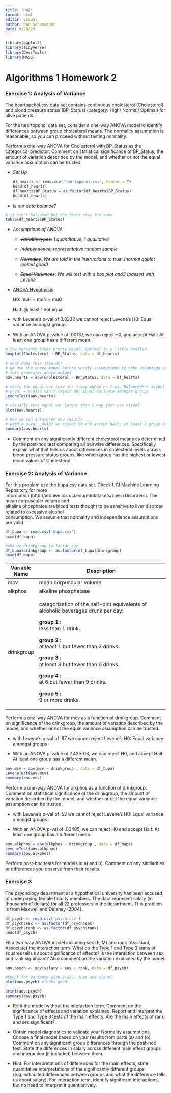 ```yaml
---
title: "HW2"
format: html
editor: visual
author: Dan Schumacher
date: 9/20/23
---
```


```r
library(ggplot2)
library(tidyverse)
library(DescTools)
library(MASS)
```

# Algorithms 1 Homework 2

### Exercise 1: Analysis of Variance

The heartbpchol.csv data set contains continuous cholesterol (Cholesterol) and blood pressure status (BP_Status) (category: High/ Normal/ Optimal) for alive patients.\

For the heartbpchol data set, consider a one-way ANOVA model to identify differences between group cholesterol means. The normality assumption is reasonable, so you can proceed without testing normality.

Perform a one-way ANOVA for Cholesterol with BP_Status as the categorical predictor. Comment on statistical significance of BP_Status, the amount of variation described by the model, and whether or not the equal variance assumption can be trusted.

-   *Set Up*

    ```r
    df_hearts <- read.csv('heartbpchol.csv', header = T)
    head(df_hearts)
    df_hearts$BP_Status = as.factor(df_hearts$BP_Status)
    head(df_hearts)
    ```

-   *Is our data balance?*

```r
# it isn't balanced but the tests stay the same
table(df_hearts$BP_Status) 
```

-   *Assumptions of ANOVA*

    -   ~~*Variable types:*~~ *1 quantitative, 1 qualitative*

    -   *I~~ndependence:~~ representative random sample*

    -   ~~*Normality*~~*: We are told in the instructions to trust (normal qqplot looked good)*

    -   ~~*Equal Variances*~~*: We will test with a box plot and3 (passed with Levene*

-   [ANOVA Hypothesis]{.underline}

    H0: muH = muN = muO

    Halt: \@ least 1 not equal.

-   with Levene's p-val of 0.8332 we cannot reject Levene's H0: Equal variance amongst groups

-   With an ANOVA p-value of .00137, we can reject H0, and accept Halt: At least one group has a different mean.

```r
# The Variance looks pretty equal, Optimal is a little smaller.
boxplot(Cholesterol ~ BP_Status, data = df_hearts)

# what does this step do?
# we use the anova model before verify assumptions to take advantage of the LT test
# this generates anova output
aov.hearts = aov(Cholesterol ~ BP_Status, data = df_hearts)

# tests for equal var (use for 1-way ANOVA or 2-way Balanced*** maybe)
# p-val = 0.8332 can't reject H0: Equal variance amongst groups
LeveneTest(aov.hearts)

# visually test equal var Larger than 2 way just use visual
plot(aov.hearts)

# now we can interpret aov results
# with a p-val .00137 we reject H0 and accept Halt: at least 1 group has ***
summary(aov.hearts)
```

-   Comment on any significantly different cholesterol means as determined by the post-hoc test comparing all pairwise differences. Specifically explain what that tells us about differences in cholesterol levels across blood pressure status groups, like which group has the highest or lowest mean values of Cholesterol.

### Exercise 2: Analysis of Variance

For this problem use the bupa.csv data set. Check UCI Machine Learning Repository for more\
information (http://archive.ics.uci.edu/ml/datasets/Liver+Disorders). The mean corpuscular volume and\
alkaline phosphates are blood tests thought to be sensitive to liver disorder related to excessive alcohol\
consumption. We assume that normality and independence assumptions are valid

```r
df_bupa <- read.csv('bupa.csv')
head(df_bupa)

#change drinkgroup to factor var
df_bupa$drinkgroup <- as.factor(df_bupa$drinkgroup)
head(df_bupa)
```

+---------------+-----------------------------------------------------------------------------------+
| Variable Name | Description                                                                       |
+===============+===================================================================================+
| mcv           | mean corpuscular volume                                                           |
+---------------+-----------------------------------------------------------------------------------+
| alkphos       | alkaline phosphatase                                                              |
+---------------+-----------------------------------------------------------------------------------+
| drinkgroup    | categorization of the half-pint equivalents of alcoholic beverages drunk per day: |
|               |                                                                                   |
|               | **group 1 :**\                                                                    |
|               | less than 1 drink.                                                                |
|               |                                                                                   |
|               | **group 2 :**\                                                                    |
|               | at least 1 but fewer than 3 drinks.                                               |
|               |                                                                                   |
|               | **group 3 :**\                                                                    |
|               | at least 3 but fewer than 6 drinks.                                               |
|               |                                                                                   |
|               | **group 4 :**\                                                                    |
|               | at 6 but fewer than 9 drinks.                                                     |
|               |                                                                                   |
|               | **group 5 :**\                                                                    |
|               | 9 or more drinks.                                                                 |
+---------------+-----------------------------------------------------------------------------------+

Perform a one-way ANOVA for mcv as a function of drinkgroup. Comment on significance of the drinkgroup, the amount of variation described by the model, and whether or not the equal variance assumption can be trusted.

-   with Levene's p-val of .87 we cannot reject Levene's H0: Equal variance amongst groups

-   With an ANOVA p-value of 7.43e-08, we can reject H0, and accept Halt: At least one group has a different mean.

```r
aov.mcv = aov(mcv ~ drinkgroup , data = df_bupa)
LeveneTest(aov.mcv)
summary(aov.mcv)
```

Perform a one-way ANOVA for alkphos as a function of drinkgroup. Comment on statistical significance of the drinkgroup, the amount of variation described by the model, and whether or not the equal variance assumption can be trusted.

-   with Levene's p-val of .52 we cannot reject Levene's H0: Equal variance amongst groups

-   With an ANOVA p-val of .00495, we can reject H0 and accept Halt: At least one group has a different mean.

```r
aov.alkphos = aov(alkphos ~ drinkgroup , data = df_bupa)
LeveneTest(aov.alkphos)
summary(aov.alkphos)
```

Perform post-hoc tests for models in a) and b). Comment on any similarities or differences you observe from their results.

### Exercise 3

The psychology department at a hypothetical university has been accused of underpaying female faculty members. The data represent salary (in thousands of dollars) for all 22 professors in the department. This problem is from Maxwell and Delaney (2004).

```r
df_psych <- read.csv('psych.csv')
df_psych$sex <- as.factor(df_psych$sex)
df_psych$rank <- as.factor(df_psych$rank)
head(df_psych)
```

Fit a two-way ANOVA model including sex (F, M) and rank (Assistant, Associate) the interaction term. What do the Type 1 and Type 3 sums of squares tell us about significance of effects? Is the interaction between sex and rank significant? Also comment on the variation explained by the model.

```r
aov.psych <- aov(salary ~ sex + rank, data = df_psych)

#Check for Variance with 2-way, just use visual
plot(aov.psych) #looks good!

print(aov.psych)
summary(aov.psych)
```

-   Refit the model without the interaction term. Comment on the significance of effects and variation explained. Report and interpret the Type 1 and Type 3 tests of the main effects. Are the main effects of rank and sex significant?

-   Obtain model diagnostics to validate your Normality assumptions. Choose a final model based on your results from parts (a) and (b). Comment on any significant group differences through the post-hoc test. State the differences in salary across different main effect groups and interaction (if included) between them.

-   Hint: For interpretations of differences for the main effects, state quantitative interpretations of the significantly different groups (e.g. estimated differences between groups and what the difference tells us about salary). For interaction term, identify significant interactions, but no need to interpret it quantitatively.
